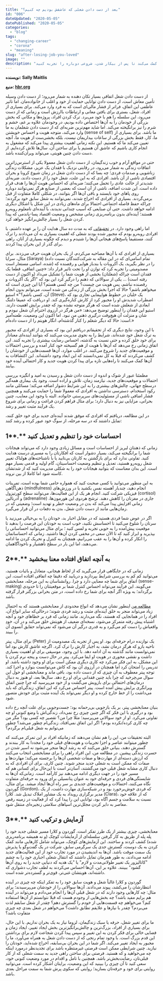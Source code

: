 ```yaml
---
title: "بعد از دست دادن شغلی که عاشقش بودیم چه کنیم؟"
id: "006"
dateUpdated: "2020-05-05"
datePublished: "2020-05-05"
categories:
  - "blog"
tags:
  - "changing-career"
  - "corona"
  - "meaning"
slug: "after-losing-job-you-loved"
image: ""
description: "چطور می‌توان با معضل از دست دادن شغلی که دوستش داشیتم کنار بیاییم؟ این مقاله در سه توصیه به شما کمک می‌کند تا پس از بیکار شدن، شروعی دوباره را تجربه کنید."
---
```


**نویسنده:** **Sally Maitlis**

**منبع: [hbr.org](https://hbr.org/2020/04/making-sense-of-the-future-after-losing-a-job-you-love?ab=hero-main-text)**

از دست دادن شغل اتفاقی بسیار تکان دهنده به شمار می‌رود؛ از دست دادن وسیله تأمین معاش است، از دست دادن توانایی حمایت از خود و اغلب از خانواده‌مان. اما تاثیر عاطفی این اتفاق، فراتر از فشار مالی‌ای است که به فرد وارد می‌کند. برای بسیاری از افراد، شغل، بستری برای یافتن معانی و ارتباطات باارزش است و زمانی که از دست می‌رود، این سلسله را هم با خود می‌برد. ترک کردن افراد، پروژه‌ها و مکانی که بخش بزرگی از خودمان را به آن‌ها اختصاص داده بودیم، در وجودمان علاوه بر غم، خشم و شرم را نیز برانگیخته می‌کند. اما شاید مهم‌ترین ضربه‌ای که از دست دادن شغلمان به ما وارد می‌کند، متوجه هویت و احساس خویشتن (sense of self) ما باشد. برای بسیاری از ما، کار، فقط بخش بزرگی از ساعات بیداریمان نیست، بلکه بخشی‌ست از هویت ما، آنچه تعیین می‌کند ما که هستیم. این نکته زمانی اهمیت بیشتری پیدا می‌کند که مشغول به انجام کاری باشیم که عاشق آن هستیم یا برای ساختن آن، سال‌ها تلاش کرده‌ایم. از دست دادن چنین هویتی، می‌تواند ویران‌کننده باشد.

حتی در مواقع آرام و خوب زندگیمان، از دست دادن شغل معمولا یکی از استرس‌زاترین اتفاقات زندگی به شمار می‌رود، در رقابتی نزدیک با فقدان یک عزیز، مشکلات زندگی زناشویی و صدمات فردی؛ چه بسا که از دست دادن شغل در زمان شیوع کرونا و بحران اقتصادی ناشی از آن باشد. افرادی که به این علت، شغل خود را از دست دادند، ضربه‌ای شدیدتر از حالت عادی را تحمل می‌کنند؛ ضربه‌ای که احساس هویت آن‌ها را هدف قرار داده است. این شدت اضافه، ناشی از آن است که بعضی از صنایع هرگز نمی‌توانند دوباره روی پاهای خود بایستند و باقی آن‌ها اگر بتوانند، در شکلی کاملا متفاوت از قبل برمی‌گردند. بسیاری از افرادی که اخراج شدند، نمی‌توانند به شغل سابق خود برگردند؛ چراکه حفظ فاصله اجتماعی احتمالا برای ماه‌های زیادی در این شکل یا اشکال دیگری ادامه خواهد داشت. حتی آن صنایعی که آسیب چندانی ندیدند، با آینده‌ای نامعلوم روبه‌رو هستند؛ آینده‌ای بدون برنامه‌ریزی زمانی مشخص و وضعیت اقتصاد پسا-پاندمی که پیدا کردن شغل را بسیار چالش‌برانگیز خواهد کرد.

اما راهی وجود دارد. در [تحقیقاتی](https://www.taylorfrancis.com/books/e/9780203879245) که به مدت ده سال هدایت آن را بر عهده داشتم، با افرادی روبه‌رو بودم که مجبور شده بودند شغلی که اهمیت بسیاری به آن می‌دادند را ترک کنند، مستقیما پاسخ‌های هیجانی آن‌ها را شنیدم و دیدم که چگونه بسیاری از آنان، راهی برای گذر از این بحران پیدا کردند.

بسیاری از افرادی که با آن‌ها مصاحبه می‌کردم، از یک بحران هویت حرف می‌زدند. برای مثال، سرایا (Saraya) (تمام اسامی‌ای که در این مقاله به شرکت‌کنندگان نسبت داده شده، اسامی مستعار است) را در نظر بگیرید، یک آکروبات یا بندباز هوایی و رقصنده که مصدومیتی را تجربه کرد که توازن او را تحت تاثیر قرار داد: «چنین اتفاقی، قطعا یک فقدان است چراکه \(شغلتان\) بخشی از هویت شما را تشکیل می‌داد \(و اکنون از دست رفته است\) ... یکی از سوالاتی که ذهنم را درگیر کرد این بود که "اگر یک آکروبات و رقصنده نباشم، پس هویت من چیست؟ من چه کسی هستم؟ آیا این چیزی است که میخواهم باشم؟ حالا که اجرا بخش بزرگی از زندگی من شده است، می‌توانم بدون انجام آن، کسی باشم؟"»
استیو (‌Steve)، یک خلبان ‌در خطوط هواپیمایی تجاری بود که اضطراب شدیدش او را مجبور کرد از کارش کناره‌گیری کند. او دریافت که عمیقا دلتنگ ابعادی از شغلش شده است که هرگز متوجه نشده بود که چقدر برایش اهمیت دارند. استیو این فقدان را اینطور توضیح می‌دهد: «من هرگز در آرزوی احترام آن شغل نبودم و شان و منزلت آن هیچ‌وقت درگیری ذهنی من نبود. اما اکنون این وضعیت، طعنه‌آمیز است: حالا که دیگر شغلم را کنار گذشته‌ام، انگار هویتم را از دست داده‌ام.»

با این وجود، نتایج دیگری که از تحقیقاتم دریافتم این بود که بسیاری از افرادی که مجبور به ترک شغل خود شده‌اند، شرایط را به نحوی مدیریت می‌کنند که بتوانند آینده‌ای معنادار برای خود خلق کرده و حتی نسبت به گذشته، احساس رضایت بیشتری را تجربه کنند. این اتفاق زمانی رخ می‌دهد که آن‌ها با هویت از هم گسیخته خود کنار آمده و بررسی احتمالات و موقعیت‌های جدید را شروع می‌کنند. در اغلب موارد، آن‌ها قسمت‌هایی از خودشان را کشف می‌کردند که قبلا به کل نمی‌دانستند که این ابعاد وجود داشته‌اند. این اکتشافات به آن‌ها کمک می‌کنند تا راه‌هایی تازه برای پیدا کردن هویت جدید و کار احتمالی آینده خود بیابند.

مطمئنا عبور از شوک و اندوه از دست دادن شغل و رسیدن به امید و انگیزه بررسی احتمالات و موقعیت‌های جدید، نیازمند زمان، تلاش و اراده است. وجود یک بیماری همه‌گیر درسطح جهانی، چالش‌های بیشتری را به این شرایط دشوار اضافه می‌کند؛ مسائلی مانند رکود استخدام، دسترسی نداشتن به افرادی که معمولا شما را حمایت می‌کنند و همچنین فشار اضافی ناشی از مسئولیت‌های سرپرستی خانواده. البته با وجود این معایب، چنین بحرانی، مزایایی نیز به دنبال دارد؛ برای مثال فراهم کردن فراغت و زمانی برای شروع یک فرآیند مثبت تغییر و رشد.

در این مطالعه، دریافتم که افرادی که موفق شدند آینده‌ای جدید برای خود خلق کنند، تمایل داشتند که در سه مرحله، از سوگ خود عبور کرده و رشد کنند:

## **1****.** احساسات خود را تنظیم و تعدیل کنید

زمانی که ذهنتان لبریز از احساسات است و مسائل زیادی وجود دارد که می‌تواند هیجانات شما را برانگیخته می‌کند، بسیار دشوار است که افکارتان را به مسیری درست هدایت کنید. تفاوتی ندارد که برای بازگشتن به کارتان بی‌تابید یا با ناشناخته‌های هولناک تغییر شغل روبه‌رو هستید، تعدیل و تنظیم وضعیت احساسیتان، گام اولیه و قدمی بسیار مهم است. این بدان معناست که بتوانید هیجانات خود را به شکلی مدیریت کنید که از شدتشان کاسته شود اما کاملا از بین نروند.

به این منظور می‌توانید با کسی صحبت کنید که همواره حامی شما بوده است، تمرینات ذهن‌آگاهی (mindfulness) انجام دهید، چندبار آهسته نفس بکشید یا در ورزش‌های فیزیکی شرکت کنید. انجام هر یک از این فعالیت‌ها، می‌توانند سطح کورتیزول (cortisol) و آدرنالین (adrenaline) جاری در مغزتان را کاهش دهند. ترشح هردوی این هورمون‌ها، زمانی افزایش پیدا می‌کند که بدن در وضعیت خطر و تهدید است؛ وضعیتی که در زمان‌هایی مانند از دست دادن شغل، بدن به دفعات در آن قرار می‌گیرد.

اگر در عوض شما فردی هستید که در مقابل اخبار بد، خودتان را به بی‌خیالی می‌زنید یا سرتان را شلوغ می‌کنید تا احساسش نکنید، خوب است به خودتان این فرصت را بدهید تا موقعیت پیش‌آمده را به خوبی تجربه و لمس کنید ؛ برای مثال می‌توانید احساساتی را بپذیرید و ابراز کنید که تا الآن سعی در مخفی کردن آن‌ها داشتید. زمانی که احساساتمان را انکار کرده و آن‌ها را به عقب می‌رانیم، همچنان به کنترل و تحریک کردن ما ادامه می‌دهند، اما این بار در سطح ناهشیار و ناخودآگاهمان.

## **2****.** به آنچه اتفاق افتاده معنا ببخشید

زمانی که در جایگاهی قرار می‌گیرید که از لحاظ هیجانی، متعادل و باثبات هستید، می‌توانید کم کم به بررسی شرایط بپردازید و دریابید که دقیقا چه اتفاقی افتاده است، این اتفاق برای شما چه معنایی دارد و چرا. روانشناسان به این مرحله، معنابخشی (sense-making) می‌گویند. این فرآیند می‌تواند احساس کنترل شما بر موقعیتتان را تا حدودی برگرداند؛ به ویژه اگر آنچه برای شما رخ داده است، در متن بحرانی بزرگتر قرار گرفته باشد.

[مطالعه من](https://www.annualreviews.org/doi/10.1146/annurev-orgpsych-012119-044932) اینطور نشان می‌دهد که انواع محدودی از معنابخشی هستند که به احتمال زیاد می‌تواند منجر به خلق آینده‌ای مثبت و رشد فردی شوند؛ درحالی‌که سایر انواع آن، افراد را در همانجایی که هستند، نگه می‌دارند. مانند زمانی که فرد بر خطاهای خود و آنچه اشتباه پیش رفته متمرکز می‌شود، نسخه‌ای ضعیف از هویتش خلق می‌کند و در آن، خودِ واقعیاش را دست کم می‌گیرد و به قدری درگیر آن می‌شود که نمی‌تواند حقایق آنسوی آن را ببیند.

برای مثال، پیتر (Peter) یک نوازنده درام حرفه‌ای بود. او پس از تجربه یک مصدومیت از ناحیه بازو که هرگز درمان نشد، به اجبار کارش را ترک کرد. اگرچه عاشق کارش بود اما نمی‌توانست مانند گذشته به آن ادامه دهد. با این وجود، موسیقی برای او اهمیت بسیاری داشت و نقشی محوری در هویت او ایفا می‌کرد. پیتر در حال دست و پنجه نرم کردن با این مشکل، به این فکر می‌کرد چه کاری دیگری ممکن است برای او وجود داشته باشد. او تدریس را امتحان کرد اما همچنان در آرزوی آن بود که کاش می‌توانست بنوازد و اجرا کند. توجه پیتر معطوف به آن چیزی که از دست داده بود، باقی ماند و معنابخشی او حول این سوال می‌چرخید که چرا باید چنین فقدانی برای او رخ دهد. سال‌ها بعد، او هنوز به دنبال درمان‌های احتمالی برای بازویش می‌گشت و از خود می‌پرسید که چرا چنین اتفاق ویرانگری برایش پیش آمده است. پیتر احساس می‌کرد که این اتفاق، زندگی‌ای که باید می‌داشت را از خط خارج کرده و او دیگر نمی‌تواند یک آینده مثبت برای خودش متصور شود.

بنیان معنابخشی پیتر، بر یک بازجویی بی‌رحمانه بود؛ جست‌وجویی برای علت آنچه رخ داده بود و درگیری با این فکر که اگر چنین چیزی رخ نمی‌داد، زندگی‌اش با وضع کنونی او چه تفاوتی می‌کرد. او از خود سوالاتی می‌پرسید؛ مثلا چرا من؟ تقصیر چه کسی بود؟ مگر من چه کاری کرده/نکرده بودم؟ اگر این اتفاق نمی‌افتاد، زندگی‌ام چطور می‌شد؟ چطور می‌توانم به شغل قبلی‌ام برگردم؟

البته تحقیقات من، این را هم نشان می‌دهند که زمانیکه افراد بر این تمرکز می‌کنند که چطور میتوانند عناصر و اجزا تجربیات و هویت‌های قبلی خود را مجددا به کار ببندند و گسترش دهند، بنیانی خلق می‌کنند که به رشد آن‌ها منجر می‌شود نه اسیر شدن در حسرت زندگی پیشین. در مطالعه من، این افراد راهی را برای معنابخشی انتخاب می‌کنند که ارزش دسته‌ای از مهارت‌ها و صفات شخصی آن‌ها را برجسته می‌کند؛ مهارت‌ها و صفات که ممکن است به شغلی جدید منجر شوند. چنین کاری، برای آن افرادی که به دنبال کاری مشابه شغل قبلی خود می‌گشتند، آسان‌تر است با این‌حال برای کسانی هم که مسیر خود را در جهت دیگری ادامه می‌دهند نیز کارآمد است. زمانی‌که آن‌ها به شایستگی‌های فردی و حرفه‌ای خود به عنوان پتانسیلی برای ورود به حرفه‌ای متفاوت نگاه می‌کنند، احتمالات و موقعیت‌های جدیدی بر سر راه آن‌ها ایجاد میشد.
برای مثال، گوردون (Gordon)، که فردی خوش‌برخورد بود و در شبکه‌سازی مهارت داشت، از یک مدیر برگزاری رویداد به یک مشاور املاک تبدیل شد. کلارا (Clara)، که از علاقه خود نسبت به سلامت و جسم آگاه بود، توانایی این را پیدا کرد که از فعالیت در زمینه رقص معاصر به دایر کردن مجلل‌ترین اسپاهای سلامتی زنجیره‌ای منتقل شود.

## **3****.** آزمایش و ترکیب کنید

معنابخشی، چیزی بیشتر از یک طرز تفکر است. گوردون و کلارا مسیر شغلی جدید خود را پله پله از طریق به کار گرفتن سلسله‌ای از آزمایشات کوچک (و نه همیشه برنامه‌ریزی شده) کشف کردند و ساختند. این آزمایش‌های کوچک، می‌تواند شامل کارهایی مانند کمک کردن به یک دوست، گسترش جدی یک سرگرمی سابق، شرکت در یک گفت‌وگو یا پذیرش یک سمت موقت باشد. آن‌ها به اندیشیدن در مورد تجارب خود از این فعالیت‌های جدید ادامه می‌دادند، به طور همزمان تمایل داشتند که انتقال شغلی اجباری خود را به چشم "کاتالیزور یک تغییر طولانی‌مدت و لازم" یا "یک هدیه که دنیایی جدید را به روی آن‌ها گشود" ببینند. علاوه بر این، آن‌ها احساس می‌کردند به لطف تجارب دشواری که داشته‌اند، هویتشان غنی‌تر، قوی‌تر و گسترده‌تر شده است.

گوردون و کلارا غالباً شغل و هویت سابق خود را به تفکر اینکه چه چیزی در آینده انتظارشان را می‌کشد، پیوند می‌دادند. آن‌ها سوالاتی را از خودشان می‌پرسیدند؛ برای مثال: چه کارهایی وجود دارند که در شغل قبلی آن‌ها را انجام می‌دادم و می‌تواند در آینده هم برایم مفید باشد؟ چه بخش‌هایی از وجودم هست که قبلا نتوانستم از آن‌ها استفاده کنم؟ می‌خواهم چه قسمت‌هایی از خودم را گسترش دهم؟ چقدر از شغل سابقم لذت می‌بردم؟ چقدر با نیازها و علایقم تطابق داشت؟ می‌خواهم در شغل بعدی چه چیزی متفاوت باشد؟

ما برای تغییر شغل، حرفه یا سبک زندگیمان، لزوما نیاز به یک بحران نداریم. با این حال، برای بسیاری از افراد، بزرگ‌ترین و چالش‌برانگیزترین بخش ایجاد تغییر، ایجاد زمان و فضایی خالی برای فکر کردن به این تغییر و سپس پیدا کردن شجاعت لازم برای برداشتن این قدم بزرگ است. با وجود تمام رنجی که از دست دادن شغل به همراه می‌آورد، ما را مجبور به ایجاد تغییر می‌کند. اگر شما در این بحران بی‌سابقه، اخراج شده‌اید، خودتان را نبازید. چنین شرایطی ممکن است فرصتی غیرمنتظره باشد برای تجدیدنظر درمورد اینکه چه می‌خواهید و که هستید. فرصتی برای ساختن راهی جدید به سمت شغلی که از کار قبلی‌تان، رضایت‌بخش‌تر باشد. همچنین با تامل و اقدام در مورد وضعیت کنونی خود، سعی کنید تا آن چیزی را ببینید که این وضعیت، برایتان آشکار کرده است. می‌توانید روایتی برای خود و حرفه‌تان بسازید؛ روایتی که سکوی پرش شما به سمت مراحل بعدی باشد.
